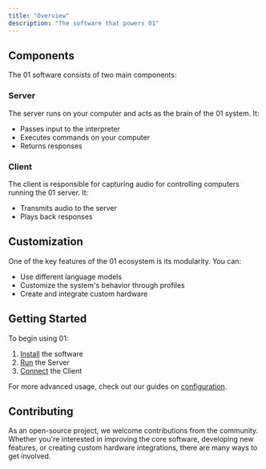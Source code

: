 ```yaml
---
title: "Overview"
description: "The software that powers 01"
---
```


## Components

The 01 software consists of two main components:

### Server

The server runs on your computer and acts as the brain of the 01 system. It:

- Passes input to the interpreter
- Executes commands on your computer
- Returns responses

### Client

The client is responsible for capturing audio for controlling computers running the 01 server. It:

- Transmits audio to the server
- Plays back responses

## Customization

One of the key features of the 01 ecosystem is its modularity. You can:

- Use different language models
- Customize the system's behavior through profiles
- Create and integrate custom hardware

## Getting Started

To begin using 01:

1. [Install](/software/installation) the software
2. [Run](/software/server/introduction) the Server
3. [Connect](/hardware/01-light/connect) the Client

For more advanced usage, check out our guides on [configuration](/software/configure).

## Contributing

As an open-source project, we welcome contributions from the community. Whether you're interested in improving the core software, developing new features, or creating custom hardware integrations, there are many ways to get involved.
